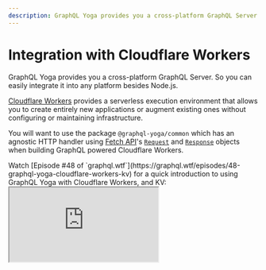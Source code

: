 ```yaml
---
description: GraphQL Yoga provides you a cross-platform GraphQL Server. So you can easily integrate it into any platform besides Node.js.
---
```



<LatestVersionNotice />

# Integration with Cloudflare Workers

GraphQL Yoga provides you a cross-platform GraphQL Server. So you can easily integrate it into any platform besides Node.js.

[Cloudflare Workers](https://developers.cloudflare.com/workers) provides a serverless execution environment that allows you to create entirely new applications or augment existing ones without configuring or maintaining infrastructure.

You will want to use the package `@graphql-yoga/common` which has an agnostic HTTP handler using [Fetch API](https://developer.mozilla.org/en-US/docs/Web/API/Fetch_API/Using_Fetch)'s [`Request`](https://developer.mozilla.org/en-US/docs/Web/API/Request) and [`Response`](https://developer.mozilla.org/en-US/docs/Web/API/Response) objects when building GraphQL powered Cloudflare Workers.

<Callout>
  Watch [Episode #48 of
  `graphql.wtf`](https://graphql.wtf/episodes/48-graphql-yoga-cloudflare-workers-kv)
  for a quick introduction to using GraphQL Yoga with Cloudflare Workers, and
  KV:
</Callout>

<iframe
  src="https://youtube.com/embed/xibiwSXMLsc"
  title="Using GraphQL Yoga with Cloudflare Workers, and KV"
/>

## Installation

<PackageCmd packages={['@graphql-yoga/common graphql']} />

## Example with Regular `fetch` Event Listener

```ts filename="listener.mjs"
import { createServer } from '@graphql-yoga/common'

const server = createServer()

server.start()
```

<Callout>
  You can also check a full example on our GitHub repository
  [here](https://github.com/dotansimha/graphql-yoga/tree/v2/examples/service-worker).
</Callout>

## Example with Modules Approach

```ts filename="modules.mjs"
import { createServer } from '@graphql-yoga/common'

export default createServer()
```

### Access to environmental values (KV Namespaces etc.)

You can access your KV namespaces etc. through the context.

```ts
import { createServer } from '@graphql-yoga/common'

interface Env {
  MY_NAMESPACE: KVNamespace
}

export default createServer<Env>({
  typeDefs: /* GraphQL */ `
    type Query {
      todo(id: ID!): String
      todos: [String]
    }
    type Mutation {
      createTodo(id: ID!, text: String!): String
      deleteTodo(id: ID!): String
    }
  `,
  resolvers: {
    Query: {
      todo: (_, { id }, { MY_NAMESPACE }) => MY_NAMESPACE.get(id),
      todos: (_, _2, { MY_NAMESPACE }) => MY_NAMESPACE.list()
    },
    Mutation: {
      // MY_NAMESPACE is available as a GraphQL context
      createTodo(_, { id, text }, context) {
        return context.MY_NAMESPACE.put(id, text)
      },
      deleteTodo(_, { id }, context) {
        return context.MY_NAMESPACE.delete(id)
      }
    }
  }
})
```

If you need `ExecutionContext` as well inside your resolvers, you can set the `context` on your GraphQL server similar to what you see here:

```ts
import { createServer } from '@graphql-yoga/common'

interface Env {
  MY_NAMESPACE: KVNamespace
}

const yoga = createServer<{ env: Env; ctx: ExecutionContext }>()

export default {
  fetch(request: Request, env: Env, ctx: ExecutionContext) {
    return yoga.handleRequest(request, { env, ctx })
  }
}
```

<Callout>
  You can also check a full example on our GitHub repository
  [here](https://github.com/dotansimha/graphql-yoga/tree/v2/examples/cloudflare-modules).
</Callout>

## Enabling Subscriptions

To enable Server-Sent Events based subscriptions with Cloudflare Workers, you should add a compatibility flag in your wrangler configuration file like below:

```toml
compatibility_flags = ["streams_enable_constructors"]
```

## Debug Logging

You should expose `DEBUG` variable in your environment to enable more verbose logging from GraphQL Yoga application.
